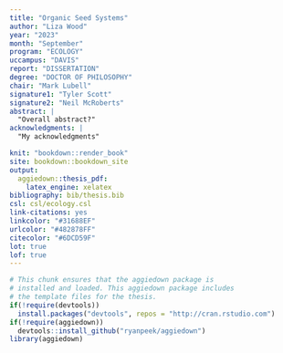 ```yaml
---
title: "Organic Seed Systems"
author: "Liza Wood"
year: "2023"
month: "September"
program: "ECOLOGY"
uccampus: "DAVIS"
report: "DISSERTATION"
degree: "DOCTOR OF PHILOSOPHY"
chair: "Mark Lubell"
signature1: "Tyler Scott"
signature2: "Neil McRoberts"
abstract: |
  "Overall abstract?"
acknowledgments: |
  "My acknowledgments"

knit: "bookdown::render_book"
site: bookdown::bookdown_site
output: 
  aggiedown::thesis_pdf: 
    latex_engine: xelatex
bibliography: bib/thesis.bib
csl: csl/ecology.csl
link-citations: yes
linkcolor: "#31688EF"
urlcolor: "#482878FF"
citecolor: "#6DCD59F"
lot: true
lof: true
---
```


<!--
Above is the YAML (YAML Ain't Markup Language) header that includes a lot of metadata used to produce the document.  Be careful with spacing in this header!

If you'd like to include a comment that won't be produced in your resulting file enclose it in a block like this.
-->

<!--
If you receive a duplicate label error after knitting, make sure to delete the index.Rmd file and then knit again.
-->

```r
# This chunk ensures that the aggiedown package is
# installed and loaded. This aggiedown package includes
# the template files for the thesis.
if(!require(devtools))
  install.packages("devtools", repos = "http://cran.rstudio.com")
if(!require(aggiedown))
  devtools::install_github("ryanpeek/aggiedown")
library(aggiedown)
```

